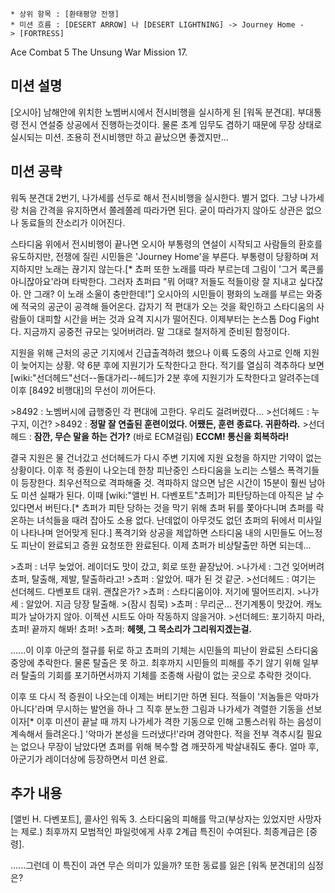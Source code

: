  * 상위 항목 : [환태평양 전쟁]
 * 미션 흐름 : [DESERT ARROW] 나 [DESERT LIGHTNING] -> Journey Home -> [FORTRESS]

Ace Combat 5 The Unsung War Mission 17.

== 미션 설명 == 

[오시아] 남해안에 위치한 노벰버시에서 전시비행을 실시하게 된 [워독 분견대]. 부대통령 전시 연설중 상공에서 진행하는것이다. 물론 초계 임무도 겸하기 때문에 무장 상태로 실시되는 미션. 조용히 전시비행만 하고 끝났으면 좋겠지만...

== 미션 공략 ==

워독 분견대 2번기, 나가세를 선두로 해서 전시비행을 실시한다. 별거 없다. 그냥 나가세랑 처음 간격을 유지하면서 쫄레쫄레 따라가면 된다. 굳이 따라가지 않아도 상관은 없으나 동료들의 잔소리가 이어진다.

스타디움 위에서 전시비행이 끝나면 오시아 부통령의 연설이 시작되고 사람들의 환호를 유도하지만, 전쟁에 질린 시민들은 'Journey Home'을 부른다. 부통령이 당황하며 저지하지만 노래는 끊기지 않는다.[* 쵸퍼 또한 노래를 따라 부르는데 그림이 '그거 록큰롤 아니잖아요'라며 타박한다. 그러자 쵸퍼曰 "뭐 어때? 저들도 적들이랑 잘 지내고 싶다잖아. 안 그래? 이 노래 소울이 충만한데!"] 오시아의 시민들이 평화의 노래를 부르는 와중에 적국의 공군이 공격해 들어온다. 갑자기 적 편대가 오는 것을 확인하고 스타디움의 사람들이 대피할 시간을 버는 것과 요격 지시가 떨어진다. 이제부터는 논스톱 Dog Fight다. 지금까지 공중전 규모는 잊어버려라. 말 그대로 철저하게 준비된 함정이다. 

지원을 위해 근처의 공군 기지에서 긴급출격하려 했으나 이륙 도중의 사고로 인해 지원이 늦어지는 상황. 약 6분 후에 지원기가 도착한다고 한다. 적기를 열심히 격추하다 보면 [wiki:"선더헤드"선더--돌대가리--헤드]가 2분 후에 지원기가 도착한다고 알려주는데 이후 [8492 비행대]의 무선이 끼어든다.

>8492 : 노벰버시에 급행중인 각 편대에 고한다. 우리도 걸려버렸다...
>선더헤드 : 누구지, 이건?
>8492 : '''정말 잘 연출된 훈련이었다. 어쨌든, 훈련 종료다. 귀환하라.'''
>선더헤드 : '''잠깐, 무슨 말을 하는 건가?''' (바로 ECM걸림) '''ECCM! 통신을 회복하라!'''

결국 지원은 물 건너갔고 선더헤드가 다시 주변 기지에 지원 요청을 하지만 기약이 없는 상황이다. 이후 적 증원이 나오는데 한창 피난중인 스타디움을 노리는 스텔스 폭격기들이 등장한다. 최우선적으로 격파해줄 것. 격파하지 않으면 남은 시간이 15분이 훨씬 남아도 미션 실패가 된다. 이때 [wiki:"앨빈 H. 다벤포트"쵸퍼]가 피탄당하는데 아직은 날 수 있다면서 버틴다.[* 쵸퍼가 피탄 당하는 것을 막기 위해 쵸퍼 뒤를 쫓아다니며 쵸퍼를 락온하는 녀석들을 때려 잡아도 소용 없다. 난데없이 아무것도 없던 쵸퍼의 뒤에서 미사일이 나타나며 얻어맞게 된다.] 폭격기와 상공을 제압하면 스타디움 내의 시민들도 어느정도 피난이 완료되고 증원 요청또한 완료된다. 이제 쵸퍼가 비상탈출만 하면 되는데...

>쵸퍼 : 너무 늦었어. 레이더도 맛이 갔고, 회로 또한 끝장났어.
>나가세 : 그건 잊어버려 쵸퍼, 탈출해, 제발, 탈출하라고!
>쵸퍼 : 알았어. 때가 된 것 같군.
>선더헤드 : 여기는 선더헤드. 다벤포트 대위. 괜찮은가?
>쵸퍼 : 스타디움이야. 저기에 떨어뜨리지.
>나가세 : 알았어. 지금 당장 탈출해.
>(잠시 침묵)
>쵸퍼 : 무리군... 전기계통이 맛갔어. 캐노피가 날아가지 않아. 이젝션 시트도 아마 작동하지 않을거야.
>선더헤드: 포기하지 마라, 쵸퍼! 끝까지 해봐! 쵸퍼!
>쵸퍼: '''헤헷, 그 목소리가 그리워지겠는걸.'''

......이 이후 아군의 절규를 뒤로 하고 쵸퍼의 기체는 시민들의 피난이 완료된 스타디움 중앙에 추락한다. 물론 탈출은 못 하고. 최후까지 시민들의 피해를 주기 않기 위해 일부러 탈출의 기회를 포기하면서까지 기체를 조종해 사람이 없는 곳으로 추락한 것이다.

이후 또 다시 적 증원이 나오는데 이제는 버티기만 하면 된다. 적들이 '저놈들은 악마가 아니다'라며 무시하는 발언을 하나 그 직후 분노한 그림과 나가세가 격렬한 기동을 선보이자[* 이후 미션이 끝날 때 까지 나가세가 격한 기동으로 인해 고통스러워 하는 음성이 계속해서 들려온다.] '악마가 본성을 드러냈다!'라며 경악한다. 적을 전부 격추시킬 필요는 없으나 무장이 남았다면 쵸퍼를 위해 복수할 겸 깨끗하게 박살내줘도 좋다. 얼마 후, 아군기가 레이더상에 등장하면서 미션 완료.

== 추가 내용 ==

[앨빈 H. 다벤포트], 콜사인 워독 3.
스타디움의 피해를 막고(부상자는 있었지만 사망자는 제로.) 최후까지 모범적인 파일럿에게 사후 2계급 특진이 수여된다. 최종계급은 [중령].

......그런데 이 특진이 과연 무슨 의미가 있을까? 또한 동료를 잃은 [워독 분견대]의 심정은?
